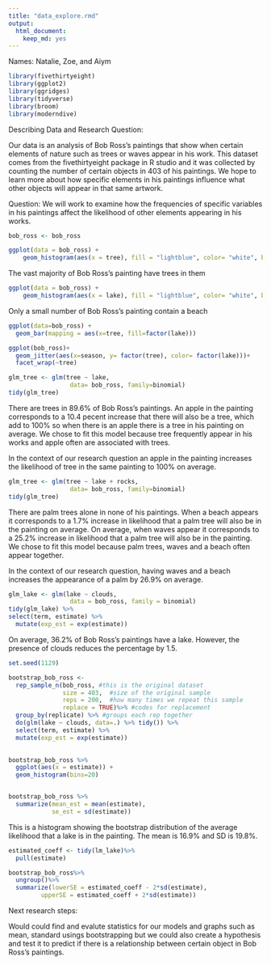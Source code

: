```yaml
---
title: "data_explore.rmd"
output: 
  html_document:
    keep_md: yes
---
```

Names: Natalie, Zoe, and Aiym
```r
library(fivethirtyeight) 
library(ggplot2)
library(ggridges)
library(tidyverse)
library(broom)
library(moderndive)
```

Describing Data and Research Question:

Our data is an analysis of Bob Ross's paintings that show when certain elements of nature such as trees or waves appear in his work. This dataset comes from the fivethirtyeight package in R studio and it was collected by counting the number of certain objects in 403 of his paintings. We hope to learn more about how specific elements in his paintings influence what other objects will appear in that same artwork.

Question: We will work to examine how the frequencies of specific variables in his paintings affect the likelihood of other elements appearing in his works. 

```r
bob_ross <- bob_ross
```

```r
ggplot(data = bob_ross) +
    geom_histogram(aes(x = tree), fill = "lightblue", color= "white", bins = 10)
```
The vast majority of Bob Ross's painting have trees in them 

```r
ggplot(data = bob_ross) +
    geom_histogram(aes(x = lake), fill = "lightblue", color= "white", bins = 30)
```
Only a small number of Bob Ross's painting contain a beach 


```r
ggplot(data=bob_ross) +
  geom_bar(mapping = aes(x=tree, fill=factor(lake))) 
```



```r
ggplot(bob_ross)+
  geom_jitter(aes(x=season, y= factor(tree), color= factor(lake)))+
  facet_wrap(~tree)
```

```r
glm_tree <- glm(tree ~ lake,
                 data= bob_ross, family=binomial)
tidy(glm_tree)
```
There are trees in 89.6% of Bob Ross's paintings. An apple in the painting corresponds to a 10.4 pecent increase that there will also be a tree, which add to 100% so when there is an apple there is a tree in his painting on average. We chose to fit this model because tree frequently appear in his works and apple often are associated with trees. 

In the context of our research question an apple in the painting increases the likelihood of tree in the same painting to 100% on average. 


```r
glm_tree <- glm(tree ~ lake + rocks,
                 data= bob_ross, family=binomial)
tidy(glm_tree)
```
There are palm trees alone in none of his paintings. When a beach appears it corresponds to a 1.7% increase in likelihood that a palm tree will also be in the painting on average. On average, when waves appear it corresponds to a 25.2% increase in likelihood that a palm tree will also be in the painting. We chose to fit this model because palm trees, waves and a beach often appear together. 

In the context of our research question, having waves and a beach increases the appearance of a palm by 26.9% on average.

```r
glm_lake <- glm(lake ~ clouds,
                 data = bob_ross, family = binomial)
tidy(glm_lake) %>% 
select(term, estimate) %>% 
  mutate(exp_est = exp(estimate))
```
On average, 36.2% of Bob Ross's paintings have a lake. However, the presence of clouds reduces the percentage by 1.5. 

```r
set.seed(1129)

bootstrap_bob_ross <- 
  rep_sample_n(bob_ross, #this is the original dataset
               size = 403,  #size of the original sample
               reps = 200,  #how many times we repeat this sample
               replace = TRUE)%>% #codes for replacement
  group_by(replicate) %>% #groups each rep together    
  do(glm(lake ~ clouds, data=.) %>% tidy()) %>% 
  select(term, estimate) %>% 
  mutate(exp_est = exp(estimate))
  
```

```r

bootstrap_bob_ross %>% 
  ggplot(aes(x = estimate)) +
  geom_histogram(bins=20)


bootstrap_bob_ross %>%
  summarize(mean_est = mean(estimate),
            se_est = sd(estimate))
```
This is a histogram showing the bootstrap distribution of the average likelihood that a lake is in the painting. The mean is 16.9% and SD is 19.8%.

```r
estimated_coeff <- tidy(lm_lake)%>%
  pull(estimate)

bootstrap_bob_ross%>%
  ungroup()%>%
  summarize(lowerSE = estimated_coeff - 2*sd(estimate),
         upperSE = estimated_coeff + 2*sd(estimate))
```


Next research steps: 

Would could find and evalute statistics for our models and graphs such as mean, standard usings bootstrapping but we could also create a hypothesis and test it to predict if there is a relationship between certain object in Bob Ross's paintings.
